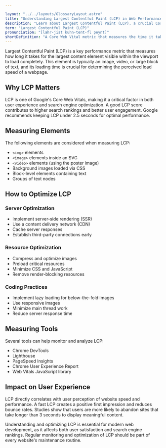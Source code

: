 ```yaml
---

layout: "../../layouts/GlossaryLayout.astro"
title: "Understanding Largest Contentful Paint (LCP) in Web Performance"
description: "Learn about Largest Contentful Paint (LCP), a crucial Core Web Vital metric that measures how quickly the main content of a webpage loads and becomes visible to users."
term: "Largest Contentful Paint (LCP)"
pronunciation: "[lahr-jist kuhn-tent-fl peynt]"
shortDefinition: "A Core Web Vital metric that measures the time it takes for the largest content element to become visible within the viewport."
---
```


Largest Contentful Paint (LCP) is a key performance metric that measures how long it takes for the largest content element visible within the viewport to load completely. This element is typically an image, video, or large block of text, and its loading time is crucial for determining the perceived load speed of a webpage.

## Why LCP Matters

LCP is one of Google's Core Web Vitals, making it a critical factor in both user experience and search engine optimization. A good LCP score contributes to higher search rankings and better user engagement. Google recommends keeping LCP under 2.5 seconds for optimal performance.

## Measuring Elements

The following elements are considered when measuring LCP:
- `<img>` elements
- `<image>` elements inside an SVG
- `<video>` elements (using the poster image)
- Background images loaded via CSS
- Block-level elements containing text
- Groups of text nodes

## How to Optimize LCP

### Server Optimization
- Implement server-side rendering (SSR)
- Use a content delivery network (CDN)
- Cache server responses
- Establish third-party connections early

### Resource Optimization
- Compress and optimize images
- Preload critical resources
- Minimize CSS and JavaScript
- Remove render-blocking resources

### Coding Practices
- Implement lazy loading for below-the-fold images
- Use responsive images
- Minimize main thread work
- Reduce server response time

## Measuring Tools

Several tools can help monitor and analyze LCP:
- Chrome DevTools
- Lighthouse
- PageSpeed Insights
- Chrome User Experience Report
- Web Vitals JavaScript library

## Impact on User Experience

LCP directly correlates with user perception of website speed and performance. A fast LCP creates a positive first impression and reduces bounce rates. Studies show that users are more likely to abandon sites that take longer than 3 seconds to display meaningful content.

Understanding and optimizing LCP is essential for modern web development, as it affects both user satisfaction and search engine rankings. Regular monitoring and optimization of LCP should be part of every website's maintenance routine.